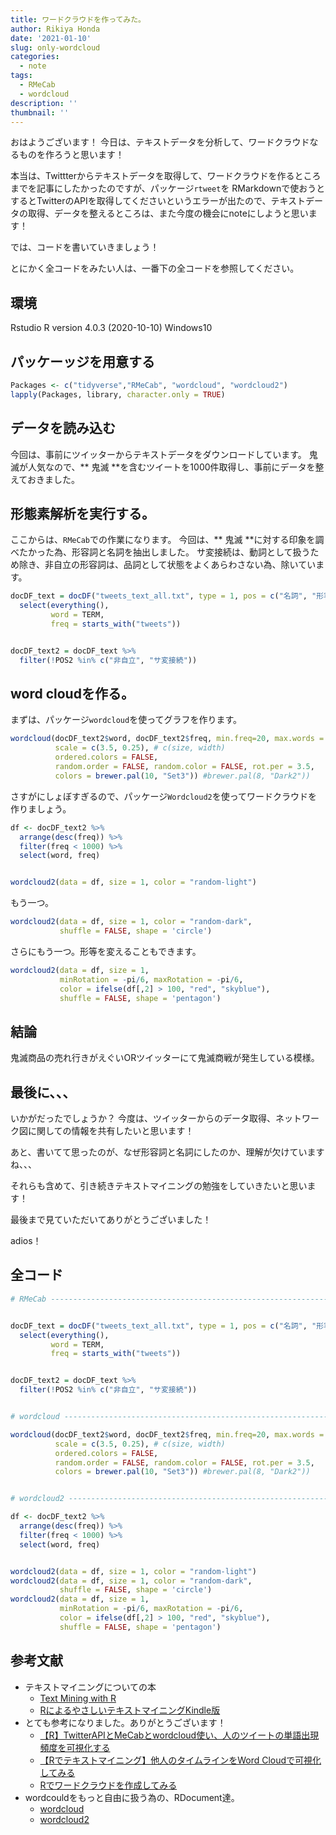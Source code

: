 ```yaml
---
title: ワードクラウドを作ってみた。
author: Rikiya Honda
date: '2021-01-10'
slug: only-wordcloud
categories:
  - note
tags:
  - RMeCab
  - wordcloud
description: ''
thumbnail: ''
---
```


おはようございます！
今日は、テキストデータを分析して、ワードクラウドなるものを作ろうと思います！

本当は、Twittterからテキストデータを取得して、ワードクラウドを作るところまでを記事にしたかったのですが、パッケージ`rtweet`を
RMarkdownで使おうとするとTwitterのAPIを取得してくださいというエラーが出たので、テキストデータの取得、データを整えるところは、また今度の機会にnoteにしようと思います！

では、コードを書いていきましょう！

とにかく全コードをみたい人は、一番下の全コードを参照してください。

## 環境
Rstudio
R version 4.0.3 (2020-10-10)
Windows10


## パッケーッジを用意する
```r
Packages <- c("tidyverse","RMeCab", "wordcloud", "wordcloud2")
lapply(Packages, library, character.only = TRUE)
```
## データを読み込む
今回は、事前にツイッターからテキストデータをダウンロードしています。
鬼滅が人気なので、** 鬼滅 **を含むツイートを1000件取得し、事前にデータを整えておきました。

## 形態素解析を実行する。
ここからは、`RMeCab`での作業になります。
今回は、** 鬼滅 **に対する印象を調べたかった為、形容詞と名詞を抽出しました。
サ変接続は、動詞として扱うため除き、非自立の形容詞は、品詞として状態をよくあらわさない為、除いています。
```r
docDF_text = docDF("tweets_text_all.txt", type = 1, pos = c("名詞", "形容詞")) %>% 
  select(everything(), 
         word = TERM,
         freq = starts_with("tweets"))


docDF_text2 = docDF_text %>% 
  filter(!POS2 %in% c("非自立", "サ変接続")) 
```
## word cloudを作る。
まずは、パッケージ`wordcloud`を使ってグラフを作ります。
```r
wordcloud(docDF_text2$word, docDF_text2$freq, min.freq=20, max.words = Inf, 
          scale = c(3.5, 0.25), # c(size, width)
          ordered.colors = FALSE,
          random.order = FALSE, random.color = FALSE, rot.per = 3.5, 
          colors = brewer.pal(10, "Set3")) #brewer.pal(8, "Dark2")) 
```


さすがにしょぼすぎるので、パッケージ`Wordcloud2`を使ってワードクラウドを作りましょう。
```r
df <- docDF_text2 %>% 
  arrange(desc(freq)) %>% 
  filter(freq < 1000) %>% 
  select(word, freq)


wordcloud2(data = df, size = 1, color = "random-light")

```

もう一つ。
```r
wordcloud2(data = df, size = 1, color = "random-dark", 
           shuffle = FALSE, shape = 'circle') 

```

さらにもう一つ。形等を変えることもできます。
```r
wordcloud2(data = df, size = 1, 
           minRotation = -pi/6, maxRotation = -pi/6,
           color = ifelse(df[,2] > 100, "red", "skyblue"),
           shuffle = FALSE, shape = 'pentagon') 
```
## 結論
鬼滅商品の売れ行きがえぐいORツイッターにて鬼滅商戦が発生している模様。　


##  最後に、、、
いかがだったでしょうか？
今度は、ツイッターからのデータ取得、ネットワーク図に関しての情報を共有したいと思います！

あと、書いてて思ったのが、なぜ形容詞と名詞にしたのか、理解が欠けていますね、、、

それらも含めて、引き続きテキストマイニングの勉強をしていきたいと思います！

最後まで見ていただいてありがとうございました！

adios！

## 全コード

```r

# RMeCab ------------------------------------------------------------------


docDF_text = docDF("tweets_text_all.txt", type = 1, pos = c("名詞", "形容詞")) %>% 
  select(everything(), 
         word = TERM,
         freq = starts_with("tweets"))


docDF_text2 = docDF_text %>% 
  filter(!POS2 %in% c("非自立", "サ変接続")) 


# wordcloud ---------------------------------------------------------------

wordcloud(docDF_text2$word, docDF_text2$freq, min.freq=20, max.words = Inf, 
          scale = c(3.5, 0.25), # c(size, width)
          ordered.colors = FALSE,
          random.order = FALSE, random.color = FALSE, rot.per = 3.5, 
          colors = brewer.pal(10, "Set3")) #brewer.pal(8, "Dark2")) 


# wordcloud2 --------------------------------------------------------------

df <- docDF_text2 %>% 
  arrange(desc(freq)) %>% 
  filter(freq < 1000) %>% 
  select(word, freq)


wordcloud2(data = df, size = 1, color = "random-light")
wordcloud2(data = df, size = 1, color = "random-dark", 
           shuffle = FALSE, shape = 'circle') 
wordcloud2(data = df, size = 1, 
           minRotation = -pi/6, maxRotation = -pi/6,
           color = ifelse(df[,2] > 100, "red", "skyblue"),
           shuffle = FALSE, shape = 'pentagon') 


```

## 参考文献
* テキストマイニングについての本
  + [Text Mining with R](https://www.tidytextmining.com/)
  + [RによるやさしいテキストマイニングKindle版](https://www.amazon.co.jp/R%E3%81%AB%E3%82%88%E3%82%8B%E3%82%84%E3%81%95%E3%81%97%E3%81%84%E3%83%86%E3%82%AD%E3%82%B9%E3%83%88%E3%83%9E%E3%82%A4%E3%83%8B%E3%83%B3%E3%82%B0-%E5%B0%8F%E6%9E%97%E9%9B%84%E4%B8%80%E9%83%8E-ebook/dp/B06W2MPXSL/ref=sr_1_4?dchild=1&hvadid=335559703608&hvdev=c&jp-ad-ap=0&keywords=r%E3%81%AB%E3%82%88%E3%82%8B%E3%83%86%E3%82%AD%E3%82%B9%E3%83%88%E3%83%9E%E3%82%A4%E3%83%8B%E3%83%B3%E3%82%B0&qid=1610185315&sr=8-4&tag=yahhyd-22)  


* とても参考になりました。ありがとうございます！
  + [【R】TwitterAPIとMeCabとwordcloud使い、人のツイートの単語出現頻度を可視化する](https://miyastyle.net/twitterapi-wordcloud#index_id8)
  + [【Rでテキストマイニング】他人のタイムラインをWord Cloudで可視化してみる](https://www.randpy.tokyo/entry/r_wordcloud)
  + [Rでワードクラウドを作成してみる](https://qiita.com/Sota_N/items/dfd435c4ebee29e100f7)


* wordcouldをもっと自由に扱う為の、RDocument達。
  + [wordcloud](https://www.rdocumentation.org/packages/wordcloud/versions/2.6/topics/wordcloud)
  + [wordcloud2](https://www.rdocumentation.org/packages/wordcloud2/versions/0.2.1/topics/wordcloud2)